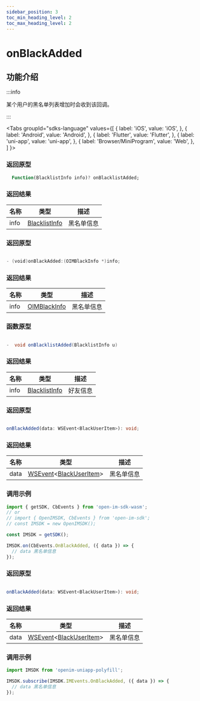 ```yaml
---
sidebar_position: 3
toc_min_heading_level: 2
toc_max_heading_level: 2
---
```


# onBlackAdded

## 功能介绍

:::info

某个用户的黑名单列表增加时会收到该回调。

:::

<Tabs
groupId="sdks-language"
values={[
{ label: 'iOS', value: 'iOS', },
{ label: 'Android', value: 'Android', },
{ label: 'Flutter', value: 'Flutter', },
{ label: 'uni-app', value: 'uni-app', },
{ label: 'Browser/MiniProgram', value: 'Web', },
]
}>

<TabItem value="Flutter">

### 返回原型

```dart showLineNumbers
  Function(BlacklistInfo info)? onBlacklistAdded;
```

### 返回结果

| 名称 | 类型                                                  | 描述     |
| ---- | ----------------------------------------------------- | -------- |
| info | [BlacklistInfo](docs/sdks/class/friend/blackInfo.mdx) | 黑名单信息 |

</TabItem>

<TabItem value="iOS">

### 返回原型

```swift showLineNumbers

- (void)onBlackAdded:(OIMBlackInfo *)info;

```

### 返回结果

| 名称 | 类型                                                 | 描述     |
| ---- | ---------------------------------------------------- | -------- |
| info | [OIMBlackInfo](docs/sdks/class/friend/blackInfo.mdx) | 黑名单信息 |

</TabItem>

<TabItem value="Android">

### 函数原型

```Java showLineNumbers

-  void onBlacklistAdded(BlacklistInfo u)

```

### 返回结果

| 名称 | 类型                                                  | 描述     |
| ---- | ----------------------------------------------------- | -------- |
| info | [BlacklistInfo](docs/sdks/class/friend/blackInfo.mdx) | 好友信息 |

</TabItem>

<TabItem value="Web">

### 返回原型

```ts showLineNumbers

onBlackAdded(data: WSEvent<BlackUserItem>): void;

```

### 返回结果

| 名称 | 类型                                                                                           | 描述       |
| ---- | ---------------------------------------------------------------------------------------------- | ---------- |
| data | [WSEvent](docs/sdks/class/response.mdx)<[BlackUserItem](docs/sdks/class/friend/blackInfo.mdx)> | 黑名单信息 |

### 调用示例

```js showLineNumbers
import { getSDK, CbEvents } from 'open-im-sdk-wasm';
// or
// import { OpenIMSDK, CbEvents } from 'open-im-sdk';
// const IMSDK = new OpenIMSDK();

const IMSDK = getSDK();

IMSDK.on(CbEvents.OnBlackAdded, ({ data }) => {
  // data 黑名单信息
});
```

</TabItem>

<TabItem value="uni-app">

### 返回原型

```ts showLineNumbers

onBlackAdded(data: WSEvent<BlackUserItem>): void;

```

### 返回结果

| 名称 | 类型                                                                                           | 描述       |
| ---- | ---------------------------------------------------------------------------------------------- | ---------- |
| data | [WSEvent](docs/sdks/class/response.mdx)<[BlackUserItem](docs/sdks/class/friend/blackInfo.mdx)> | 黑名单信息 |

### 调用示例

```js showLineNumbers
import IMSDK from 'openim-uniapp-polyfill';

IMSDK.subscribe(IMSDK.IMEvents.OnBlackAdded, ({ data }) => {
  // data 黑名单信息
});
```

</TabItem>

</Tabs>
